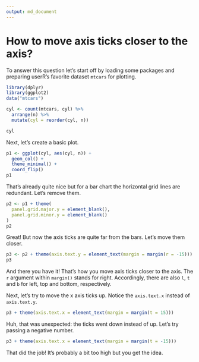 ```yaml
---
output: md_document
---
```

# How to move axis ticks closer to the axis?

To answer this question let's start off by loading some packages and preparing userR's favorite dataset `mtcars` for plotting.

```r
library(dplyr)
library(ggplot2)
data("mtcars")

cyl <- count(mtcars, cyl) %>%
  arrange(n) %>%
  mutate(cyl = reorder(cyl, n))

cyl
```

Next, let's create a basic plot.

```r
p1 <- ggplot(cyl, aes(cyl, n)) +
  geom_col() +
  theme_minimal() +
  coord_flip()
p1
```

That's already quite nice but for a bar chart the horizontal grid lines are redundant. Let's remove them.

```r
p2 <- p1 + theme(
  panel.grid.major.y = element_blank(),
  panel.grid.minor.y = element_blank()
)
p2
```

Great! But now the axis ticks are quite far from the bars. Let's move them closer.

```r
p3 <- p2 + theme(axis.text.y = element_text(margin = margin(r = -15)))
p3
```

And there you have it! That's how you move axis ticks closer to the axis. The `r` argument within `margin()` stands for right. Accordingly, there are also `l`, `t` and `b` for left, top and bottom, respectively.

Next, let's try to move the x axis ticks up. Notice the `axis.text.x` instead of `axis.text.y`.

```r
p3 + theme(axis.text.x = element_text(margin = margin(t = 15)))
```

Huh, that was unexpected: the ticks went down instead of up. Let's try passing a negative number.

```r
p3 + theme(axis.text.x = element_text(margin = margin(t = -15)))
```

That did the job! It's probably a bit too high but you get the idea.
